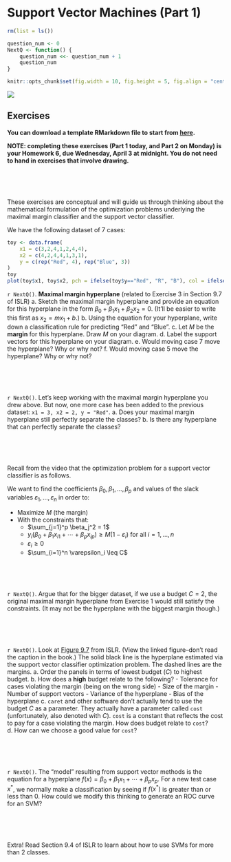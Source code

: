 # Support Vector Machines (Part 1)

```r
rm(list = ls())

question_num <- 0
NextQ <- function() {
    question_num <<- question_num + 1
    question_num
}

knitr::opts_chunk$set(fig.width = 10, fig.height = 5, fig.align = "center")
```

![](images/class_flow3.png)

## Exercises

**You can download a template RMarkdown file to start from [here](template_rmds/14-svm-part1.Rmd).**

**NOTE: completing these exercises (Part 1 today, and Part 2 on Monday) is your Homework 6, due Wednesday, April 3 at midnight. You do not need to hand in exercises that involve drawing.**

<br>
<br>
<br>

These exercises are conceptual and will guide us through thinking about the mathematical formulation of the optimization problems underlying the maximal margin classifier and the support vector classifier.

We have the following dataset of 7 cases:

```r
toy <- data.frame(
    x1 = c(3,2,4,1,2,4,4),
    x2 = c(4,2,4,4,1,3,1),
    y = c(rep("Red", 4), rep("Blue", 3))
)
toy
plot(toy$x1, toy$x2, pch = ifelse(toy$y=="Red", "R", "B"), col = ifelse(toy$y=="Red", "firebrick", "dodgerblue"), cex = 1.5, xlab = "x1", ylab = "x2")
```

`r NextQ()`. **Maximal margin hyperplane** (related to Exercise 3 in Section 9.7 of ISLR)
    a. Sketch the maximal margin hyperplane and provide an equation for this hyperplane in the form $\beta_0 + \beta_1 x_1 + \beta_2 x_2 = 0$. (It'll be easier to write this first as $x_2 = mx_1 + b$.)
    b. Using the equation for your hyperplane, write down a classification rule for predicting "Red" and "Blue".
    c. Let $M$ be the **margin** for this hyperplane. Draw $M$ on your diagram.
    d. Label the support vectors for this hyperplane on your diagram.
    e. Would moving case 7 move the hyperplane? Why or why not?
    f. Would moving case 5 move the hyperplane? Why or why not?

<br>
<br>
<br>

`r NextQ()`. Let's keep working with the maximal margin hyperplane you drew above. But now, one more case has been added to the previous dataset: `x1 = 3, x2 = 2, y = "Red"`.
    a. Does your maximal margin hyperplane still perfectly separate the classes?
    b. Is there any hyperplane that can perfectly separate the classes?

<br>
<br>
<br>

Recall from the video that the optimization problem for a support vector classifier is as follows.

We want to find the coefficients $\beta_0, \beta_1, \ldots, \beta_p$ and values of the slack variables $\varepsilon_1, \ldots, \varepsilon_n$ in order to:

- Maximize $M$ (the margin)
- With the constraints that:
    - $\sum_{j=1}^p \beta_j^2 = 1$
    - $y_i(\beta_0 + \beta_1 x_{i1} + \cdots + \beta_p x_{ip}) \geq M(1-\varepsilon_i)$ for all $i = 1,\ldots,n$
    - $\varepsilon_i \geq 0$
    - $\sum_{i=1}^n \varepsilon_i \leq C$

<br>
<br>
<br>

`r NextQ()`. Argue that for the bigger dataset, if we use a budget $C = 2$, the original maximal margin hyperplane from Exercise 1 would still satisfy the constraints. (It may not be the hyperplane with the biggest margin though.)

<br>
<br>
<br>

`r NextQ()`. Look at [Figure 9.7](http://www-bcf.usc.edu/~gareth/ISL/Chapter9/9.7.pdf) from ISLR. (View the linked figure--don't read the caption in the book.) The solid black line is the hyperplane estimated via the support vector classifier optimization problem. The dashed lines are the margins.
    a. Order the panels in terms of lowest budget ($C$) to highest budget.
    b. How does a **high** budget relate to the following?
        - Tolerance for cases violating the margin (being on the wrong side)
        - Size of the margin
        - Number of support vectors
        - Variance of the hyperplane
        - Bias of the hyperplane
    c. `caret` and other software don't actually tend to use the budget $C$ as a parameter. They actually have a parameter called `cost` (unfortunately, also denoted with $C$). `cost` is a constant that reflects the cost to pay for a case violating the margin. How does budget relate to `cost`?
    d. How can we choose a good value for `cost`? 

<br>
<br>
<br>

`r NextQ()`. The "model" resulting from support vector methods is the equation for a hyperplane $f(x) = \beta_0 + \beta_1 x_1 + \cdots + \beta_p x_p$. For a new test case $x^*$, we normally make a classification by seeing if $f(x^*)$ is greater than or less than 0. How could we modify this thinking to generate an ROC curve for an SVM?

<br>
<br>
<br>

Extra! Read Section 9.4 of ISLR to learn about how to use SVMs for more than 2 classes.


